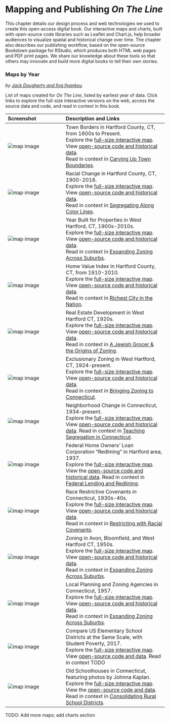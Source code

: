 # Mapping and Publishing *On The Line* {#mapping-publishing}

This chapter details our design process and web technologies we used to create this open-access digital book. Our interactive maps and charts, built with open-source code libraries such as Leaflet and Chart.js, help broader audiences to visualize spatial and historical change over time. The chapter also describes our publishing workflow, based on the open-source Bookdown package for RStudio, which produces both HTML web pages and PDF print pages. We share our knowledge about these tools so that others may innovate and build more digital books to tell their own stories.

### Maps by Year {-}
*by [Jack Dougherty and Ilya Ilyankou](authors.html)*

List of maps created for *On The Line*, listed by earliest year of data. Click links to explore the full-size interactive versions on the web, access the source data and code, and read in context in this book.

| Screenshot | Description and Links |
|:---|:------|
| ![map image](images/1600s-otl-town-borders.png) | Town Borders in Hartford County, CT, from 1600s to Present.<br>Explore the [full-size interactive map](https://ontheline.github.io/otl-town-borders/index-caption.html).<br>View [open-source code and historical data](https://github.com/ontheline/otl-town-borders).<br>Read in context in [Carving Up Town Boundaries](carving.html). |
| ![map image](images/1900-2018-otl-racial-change.png) | Racial Change in Hartford County, CT, 1900-2018.<br>Explore the [full-size interactive map](https://ontheline.github.io/otl-racial-change/index-caption.html).<br>View [open-source code and historical data](https://github.com/ontheline/otl-racial-change).<br> Read in context in [Segregating Along Color Lines](segregating.html). |
| ![map image](images/1900s-otl-year-built.png) | Year Built for Properties in West Hartford, CT, 1900s-2010s.<br>Explore the [full-size interactive map](https://ontheline.github.io/otl-year-built/index-caption.html).<br>View [open-source code and historical data](https://github.com/ontheline/otl-year-built).<br> Read in context in [Expanding Zoning Across Suburbs](expanding-zoning.html). |
| ![map image](images/1910-2010-otl-home-value.png) | Home Value Index in Hartford County, CT, from 1910-2010.<br>Explore the [full-size interactive map](https://ontheline.github.io/otl-home-value/index-caption.html).<br>View [open-source code and historical data](https://github.com/ontheline/otl-home-value).<br>Read in context in [Richest City in the Nation](richest.html). |
| ![map image](images/1923-otl-ardmore-road-wh.png) | Real Estate Development in West Hartford CT, 1920s.<br>Explore the [full-size interactive map](https://ontheline.github.io/otl-ardmore-road-wh/index-caption.html).<br>View [open-source code and historical data](https://github.com/ontheline/otl-ardmore-road-wh).<br>Read in context in [A Jewish Grocer & the Origins of Zoning](origins-zoning.html).  |
| ![map image](images/1924-otl-zoning-west-hartford.png) | Exclusionary Zoning in West Hartford, CT, 1924-present.<br>Explore the [full-size interactive map](https://ontheline.github.io/otl-zoning-west-hartford/index-caption.html).<br>View [open-source code and historical data](https://github.com/ontheline/otl-zoning-west-hartford).<br>Read in context in [Bringing Zoning to Connecticut](bringing-zoning.html).  |
| ![map image](images/1934-otl-neighborhood-change.png) | Neighborhood Change in Connecticut, 1934-present.<br>Explore the [full-size interactive map](https://ontheline.github.io/otl-neighborhood-change/index-caption.html).<br>View [open-source code and historical data](https://github.com/ontheline/otl-neighborhood-change). Read in context in [Teaching Segregation in Connecticut](teaching-segregation-ct.html). |
| ![map image](images/1937-otl-redlining.png) | Federal Home Owners' Loan Corporation "Redlining" in Hartford area, 1937.<br>Explore the [full-size interactive map](https://ontheline.github.io/otl-redlining/index-caption.html).<br>View the [open-source code and historical data](https://github.com/ontheline/otl-redlining). Read in context in [Federal Lending and Redlining](lending.html). |
| ![map image](images/1940-otl-covenants.png) | Race Restrictive Covenants in Connecticut, 1930s-40s.<br> Explore the [full-size interactive map](https://ontheline.github.io/otl-covenants/index-caption.html).<br>View [open-source code and historical data](https://github.com/ontheline/otl-covenants).<br> Read in context in [Restricting with Racial Covenants](restricting.html). |
| ![map image](images/1950s-otl-zoning-metro-hartford.png) | Zoning in Avon, Bloomfield, and West Hartford CT, 1950s.<br>Explore the [full-size interactive map](https://ontheline.github.io/otl-zoning-metro-hartford/index-caption.html).<br>View [open-source code and historical data](https://github.com/ontheline/otl-zoning-metro-hartford).<br> Read in context in [Expanding Zoning Across Suburbs](expanding-zoning.html). |
| ![map image](images/1957-otl-planning-zoning-ct.png) | Local Planning and Zoning Agencies in Connecticut, 1957.<br>Explore the [full-size interactive map](https://ontheline.github.io/otl-planning-zoning-ct/index-caption.html).<br>View [open-source code and historical data](https://github.com/ontheline/otl-planning-zoning-ct).<br> Read in context in [Expanding Zoning Across Suburbs](expanding-zoning.html). |
| ![map image](images/2017-otl-compare-school-districts.png) | Compare US Elementary School Districts at the Same Scale, with Student Poverty, 2017.<br>Explore the [full-size interactive map](https://ontheline.github.io/otl-compare-school-districts/index-caption.html).<br>View [open-source code and data](https://github.com/ontheline/otl-compare-school-districts). Read in context TODO |
| ![map image](images/2020-otl-oldschoolct.png) | Old Schoolhouses in Connecticut, featuring photos by Johnna Kaplan.<br>  Explore the [full-size interactive map](https://ontheline.github.io/otl-oldschoolct/index-caption.html).<br>View the [open-source code and data](https://github.com/ontheline/otl-oldschoolct).<br>Read in context in [Consolidating Rural School Districts](consolidating.html). |   

TODO: Add more maps; add charts section
